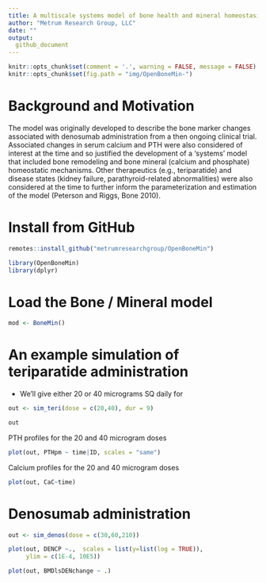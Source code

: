 ```yaml
---
title: A multiscale systems model of bone health and mineral homeostasis
author: "Metrum Research Group, LLC"
date: ""
output: 
  github_document
---
```


```r
knitr::opts_chunk$set(comment = '.', warning = FALSE, message = FALSE)
knitr::opts_chunk$set(fig.path = "img/OpenBoneMin-")
```

# Background and Motivation

The model was originally developed to describe the bone marker changes associated with denosumab administration from a then ongoing clinical trial. Associated changes in serum calcium and PTH were also considered of interest at the time and so justified the development of a 'systems' model that included bone remodeling and bone mineral (calcium and phosphate) homeostatic mechanisms. Other therapeutics (e.g., teriparatide) and disease states (kidney failure, parathyroid-related abnormalities) were also considered at the time to further inform the parameterization and estimation of the model (Peterson and Riggs, Bone 2010).

# Install from GitHub

```r
remotes::install_github("metrumresearchgroup/OpenBoneMin")
```

```r
library(OpenBoneMin)
library(dplyr)
```


# Load the Bone / Mineral model
```r
mod <- BoneMin()
```


# An example simulation of teriparatide administration

- We'll give either 20 or 40 micrograms SQ daily for 
```r
out <- sim_teri(dose = c(20,40), dur = 9)

out
```

PTH profiles for the 20 and 40 microgram doses

```r
plot(out, PTHpm ~ time|ID, scales = "same")
```


Calcium profiles for the 20 and 40 microgram doses

```r
plot(out, CaC~time)
```


# Denosumab administration
```r
out <- sim_denos(dose = c(30,60,210))

plot(out, DENCP ~.,  scales = list(y=list(log = TRUE)), 
     ylim = c(1E-4, 10E5))
```
```r
plot(out, BMDlsDENchange ~ .)
```

